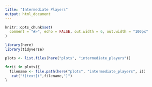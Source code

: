 ```yaml
---
title: "Intermediate Players"
output: html_document
---
```


```r
knitr::opts_chunk$set(
  comment = "#>", echo = FALSE, out.width = 6, out.width = "100px"
)
```

```r
library(here)
library(tidyverse)
```

```r

plots <- list.files(here("plots", "intermediate_players"))

for(i in plots){
  filename <- file.path(here("plots", "intermediate_players", i))
   cat("![text](",filename,")")
}
```


